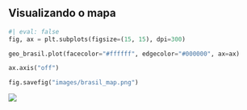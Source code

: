 ## Visualizando o mapa

```python
#| eval: false
fig, ax = plt.subplots(figsize=(15, 15), dpi=300)

geo_brasil.plot(facecolor="#ffffff", edgecolor="#000000", ax=ax)

ax.axis("off")

fig.savefig("images/brasil_map.png")
```

![](images/brasil_map.png){fig-align="center"}